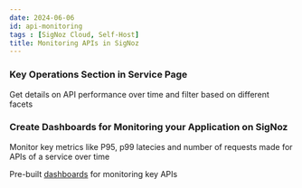```yaml
---
date: 2024-06-06
id: api-monitoring
tags : [SigNoz Cloud, Self-Host]
title: Monitoring APIs in SigNoz 
---
```


### Key Operations Section in Service Page

Get details on API performance over time and filter based on different facets

<YouTube id="mQIbBqRgTY8" mute={false} />

### Create Dashboards for Monitoring your Application on SigNoz

Monitor key metrics like P95, p99 latecies and number of requests made for APIs of a service over time

<YouTube id="f65qhHqHjv0" mute={false} />




Pre-built [dashboards](https://github.com/SigNoz/dashboards/tree/main/key-operations) for monitoring key APIs


